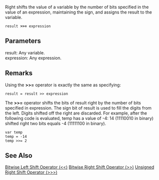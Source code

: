 Right shifts the value of a variable by the number of bits specified in the value of an expression, maintaining the sign, and assigns the result to the variable.

 result '''&gt;&gt;=''' expression
==Parameters==
; result: Any variable.
; expression: Any expression.

==Remarks==
Using the '''&gt;&gt;=''' operator is exactly the same as specifying:

 result = result &gt;&gt; expression
The '''&gt;&gt;=''' operator shifts the bits of result right by the number of bits specified in expression. The sign bit of result is used to fill the digits from the left. Digits shifted off the right are discarded. For example, after the following code is evaluated, temp has a value of -4: 14 (11110010 in binary) shifted right two bits equals -4 (11111100 in binary).

 var temp
 temp = -14
 temp &gt;&gt;= 2

==See Also==

              

              

              

              

              
[[javascript/operators/bitwise left shift|Bitwise Left Shift Operator (&#60;&#60;)]]
[[javascript/operators/bitwise right shift|Bitwise Right Shift Operator (&#62;&#62;)]]
[[javascript/operators/unsigned right shift|Unsigned Right Shift Operator (&#62;&#62;&#62;)]]
